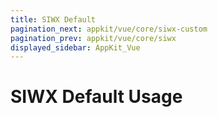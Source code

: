 ---
title: SIWX Default
pagination_next: appkit/vue/core/siwx-custom
pagination_prev: appkit/vue/core/siwx
displayed_sidebar: AppKit_Vue
---


# SIWX Default Usage

<SiwxDefault />